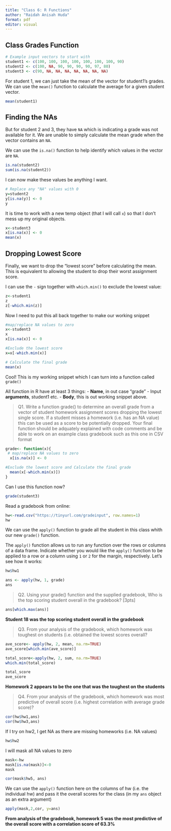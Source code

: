 ```yaml
---
title: "Class 6: R Functions"
author: "Raidah Anisah Huda"
format: pdf
editor: visual
---
```


## Class Grades Function

```r
# Example input vectors to start with
student1 <- c(100, 100, 100, 100, 100, 100, 100, 90)
student2 <- c(100, NA, 90, 90, 90, 90, 97, 80)
student3 <- c(90, NA, NA, NA, NA, NA, NA, NA)

```

For student 1, we can just take the mean of the vector for student1's grades. We can use the `mean()` function to calculate the average for a given student vector.

```r
mean(student1)
```

## Finding the NAs

But for student 2 and 3, they have `NA` which is indicating a grade was not available for it. We are unable to simply calculate the mean grade when the vector contains an `NA`.

We can use the `is.na()` function to help identify which values in the vector are `NA`.

```r
is.na(student2)
sum(is.na(student2))
```

I can now make these values be anything I want.

```r
# Replace any "NA" values with 0
y=student2
y[is.na(y)] <- 0
y
```

It is time to work with a new temp object (that I will call `x`) so that I don't mess up my original objects.

```r
x<-student3
x[is.na(x)] <- 0
mean(x)
```

## Dropping Lowest Score

Finally, we want to drop the "lowest score" before calculating the mean. This is equivalent to allowing the student to drop their worst assignment score.

I can use the `-` sign together with `which.min()` to exclude the lowest value:

```r
z<-student1
z
z[-which.min(z)]
```

Now I need to put this all back together to make our working snippet

```r
#map/replace NA values to zero
x<-student3
x
x[is.na(x)] <- 0

#Exclude the lowest score
x=x[-which.min(x)]

# Calculate the final grade
mean(x)
```


Cool! This is my working snippet which I can turn into a function called `grade()`

All function in R have at least 3 things: - **Name**, in out case "grade" - Input **arguments**, student1 etc. - **Body**, this is out working snippet above.


>Q1. Write a function grade() to determine an overall grade from a vector of student homework assignment scores dropping the lowest single score. If a student misses a homework (i.e. has an NA value) this can be used as a score to be potentially dropped. Your final function should be adquately explained with code comments and be able to work on an example class gradebook such as this one in CSV format 


```r
grade<- function(x){
 # map/replace NA values to zero
  x[is.na(x)] <- 0

#Exclude the lowest score and Calculate the final grade
  mean(x[-which.min(x)])
}
```

Can I use this function now?

```r
grade(student3)
```

Read a gradebook from online:

```r
hw<-read.csv("https://tinyurl.com/gradeinput", row.names=1)
hw
```
We can use the `apply()` function to grade all the student in this class whith our new `grade()` function. 

The `apply()` function allows us to run any function over the rows or columns of a data frame. Indicate whether you would like the `apply()` function to be applied to a row or a column using `1` or `2` for the margin, respectively. Let's see how it works:

```r
hw$hw1
```


```r
ans <- apply(hw, 1, grade)
ans
```


>Q2. Using your grade() function and the supplied gradebook, Who is the top scoring student overall in the gradebook? [3pts]


```r
ans[which.max(ans)]

```
**Student 18 was the top scoring student overall in the gradebook**


>Q3. From your analysis of the gradebook, which homework was toughest on students (i.e. obtained the lowest scores overall?


```r
ave_score<- apply(hw, 2, mean, na.rm=TRUE)
ave_score[which.min(ave_score)]
```
```r
total_score<-apply(hw, 2, sum, na.rm=TRUE)
which.min(total_score)
```
```r
total_score
ave_score
```
**Homework 2 appears to be the one that was the toughest on the students**


>Q4. From your analysis of the gradebook, which homework was most predictive of overall score (i.e. highest correlation with average grade score)?


```r
cor(hw$hw1,ans)
cor(hw$hw3,ans)
```
If I try on hw2, I get NA as there are missing homeworks (i.e. NA values)
```r
hw$hw2
```
I will mask all NA values to zero
```r
mask<-hw
mask[is.na(mask)]<-0
mask
```
```r
cor(mask$hw5, ans)
```
We can use the `apply()` function here on the columns of hw (i.e. the individual hw) and pass it the overall scores for the class (in my `ans` object as an extra argument)
```r
apply(mask,2,cor, y=ans)
```
**From analysis of the gradebook, homework 5 was the most predictive of the overall score with a correlation score of 63.3%**


